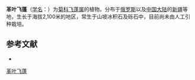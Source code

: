 {{Speciesbox
| name = 革叶飞蓬
| status = 
| status_system = 
| image =
| genus = Erigeron
| species = schmalhausenii
| authority = M. Pop.
}}

'''革叶飞蓬'''（[[学名|学名]]：{{lang|la|''Erigeron schmalhausenii''}}）为[[菊科|菊科]][[飞蓬属|飞蓬属]]的植物。分布于[[俄罗斯|俄罗斯]]以及[[中国大陆|中国大陆]]的[[新疆|新疆]]等地，生长于海拔2,100米的地区，常生于山坡冰积石及砾石中，目前尚未由人工引种栽培。

== 参考文献 ==
<div class="references-small">
* {{cite web| url =http://www.bioinfo.cn/db05/KmzwSpecies.php?action=view&id=4852| title =革叶飞蓬| work =《中国高等植物数据库全库》| publisher =中国科学院微生物研究所| author =昆明植物研究所| accessdate =2009-02-25| deadurl =yes| archiveurl =https://web.archive.org/web/20160305004443/http://www.bioinfo.cn/db05/KmzwSpecies.php?action=view&id=4852| archivedate =2016-03-05}}
</div>
{{Taxonbar|from=Q15231490}}

[[Category:飞蓬属|革叶飞蓬]]


{{植物小作品}}